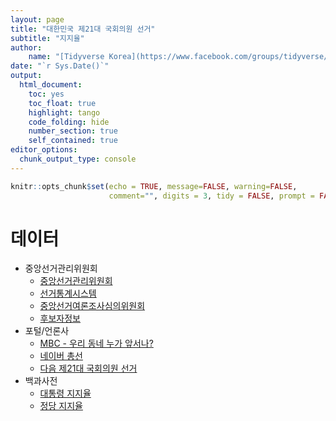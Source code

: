 ```yaml
---
layout: page
title: "대한민국 제21대 국회의원 선거"
subtitle: "지지율"
author:
    name: "[Tidyverse Korea](https://www.facebook.com/groups/tidyverse/)"
date: "`r Sys.Date()`"
output:
  html_document: 
    toc: yes
    toc_float: true
    highlight: tango
    code_folding: hide
    number_section: true
    self_contained: true
editor_options: 
  chunk_output_type: console
---
```


```r
knitr::opts_chunk$set(echo = TRUE, message=FALSE, warning=FALSE,
                      comment="", digits = 3, tidy = FALSE, prompt = FALSE, fig.align = 'center')

```

# 데이터 {#major-media}

- 중앙선거관리위원회 
    - [중앙선거관리위원회](https://www.nec.go.kr/vt/main.do)
    - [선거통계시스템](http://info.nec.go.kr/)
    - [중앙선거여론조사심의위원회](https://www.nesdc.go.kr/portal/main.do)
    - [후보자정보](http://info.nec.go.kr/main/showDocument.xhtml?electionId=0020200415&topMenuId=CP&secondMenuId=CPRI03)
- 포털/언론사    
    - [MBC - 우리 동네 누가 앞서나?](http://poll-mbc.co.kr/)
    - [네이버 총선](https://news.naver.com/main/election/nation2020/index.nhn)
    - [다음 제21대 국회의원 선거](https://election.daum.net/20200415/poll)
- 백과사전
    - [대통령 지지율](https://ko.wikipedia.org/wiki/대한민국의_대통령_지지율)
    - [정당 지지율](https://ko.wikipedia.org/wiki/대한민국의_정당_지지율)
    
    


